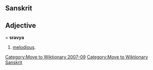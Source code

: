 [[Category:Move to Wiktionary 2007-09]]
[[Category:Move to Wiktionary Sanskrit]]

==Sanskrit==

==Adjective===
'''sravya''' 

# [[melodious]].